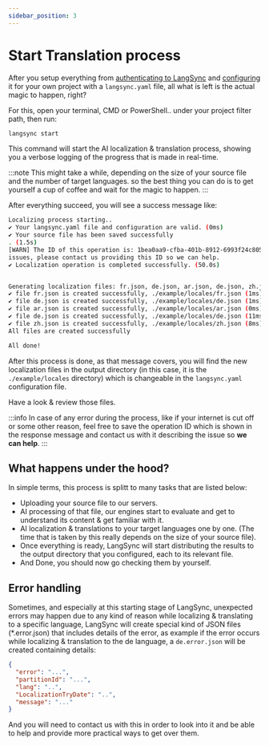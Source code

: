```yaml
---
sidebar_position: 3
---
```


# Start Translation process

After you setup everything from [authenticating to LangSync](./auth) and [configuring](./configure) it for your own project with a `langsync.yaml` file, all what is left is the actual magic to happen, right?

For this, open your terminal, CMD or PowerShell.. under your project filter path, then run:

```bash
langsync start
```

This command will start the AI localization & translation process, showing you a verbose logging of the progress that is made in real-time.

:::note
This might take a while, depending on the size of your source file and the number of target languages. so the best thing you can do is to get yourself a cup of coffee and wait for the magic to happen.
:::

After everything succeed, you will see a success message like:

```bash
Localizing process starting..
✔️ Your langsync.yaml file and configuration are valid. (0ms)
✔️ Your source file has been saved successfully
. (1.5s)
[WARN] The ID of this operation is: 1bea0aa9-cfba-401b-8912-6993f24c8057. in case of any
issues, please contact us providing this ID so we can help.
✔️ Localization operation is completed successfully. (50.0s)


Generating localization files: fr.json, de.json, ar.json, de.json, zh.json:
✔️ file fr.json is created successfully, ./example/locales/fr.json (1ms)
✔️ file de.json is created successfully, ./example/locales/de.json (1ms)
✔️ file ar.json is created successfully, ./example/locales/ar.json (0ms)
✔️ file de.json is created successfully, ./example/locales/de.json (11ms)
✔️ file zh.json is created successfully, ./example/locales/zh.json (8ms)
All files are created successfully

All done!
```

After this process is done, as that message covers, you will find the new localization files in the output directory (in this case, it is the `./example/locales` directory) which is changeable in the `langsync.yaml` configuration file.

Have a look & review those files.

:::info
In case of any error during the process, like if your internet is cut off or some other reason, feel free to save the operation ID which is shown in the response message and contact us with it describing the issue so **we can help**.
:::

## What happens under the hood?

In simple terms, this process is splitt to many tasks that are listed below:

- Uploading your source file to our servers.
- AI processing of that file, our engines start to evaluate and get to understand its content & get familiar with it.
- AI localization & translations to your target languages one by one. (The time that is taken by this really depends on the size of your source file).
- Once everything is ready, LangSync will start distributing the results to the output directory that you configured, each to its relevant file.
- And Done, you should now go checking them by yourself.

## Error handling

Sometimes, and especially at this starting stage of LangSync, unexpected errors may happen due to any kind of reason while localizing & translating to a specific language, LangSync will create special kind of JSON files (\*.error.json) that includes details of the error, as example if the error occurs while localizing & translation to the de language, a `de.error.json` will be created containing details:

```json
{
  "error": "...",
  "partitionId": "...",
  "lang": "..",
  "LocalizationTryDate": "..",
  "message": "..."
}
```

And you will need to contact us with this in order to look into it and be able to help and provide more practical ways to get over them.
